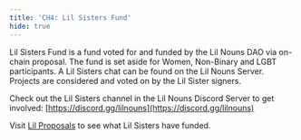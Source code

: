 ```yaml
---
title: 'CH4: Lil Sisters Fund'
hide: true
---
```


Lil Sisters Fund is a fund voted for and funded by the Lil Nouns DAO via on-chain proposal. The fund is set aside for Women, Non-Binary and LGBT participants. A Lil Sisters chat can be found on the Lil Nouns Server. Projects are considered and voted on by the Lil Sister signers.&#x20;

Check out the Lil Sisters channel in the Lil Nouns Discord Server to get involved: [https://discord.gg/lilnouns](https://discord.gg/lilnouns)

Visit [Lil Proposals](https://lilproposals.notion.site/Lil-Proposals-5290faa7a14a444c8e8a96db0d41d2a9 "") to see what Lil Sisters have funded.
